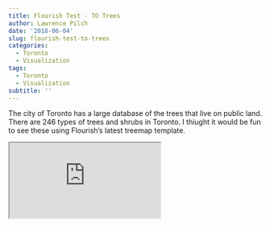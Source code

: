 ```yaml
---
title: Flourish Test - TO Trees
author: Lawrence Pilch
date: '2018-06-04'
slug: flourish-test-to-trees
categories:
  - Toronto
  - Visualization
tags:
  - Toronto
  - Visualization
subtitle: ''
---
```

The city of Toronto has a large database of the trees that live on public land. There are 246 types of trees and shrubs in Toronto. I thiught it would be fun to see these using Flourish's latest treemap template.

<iframe src="https://public.flourish.studio/visualisation/56290/"></iframe>